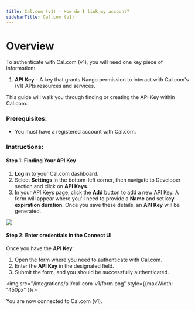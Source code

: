 ```yaml
---
title: Cal.com (v1) - How do I link my account?
sidebarTitle: Cal.com (v1)
---
```



# Overview

To authenticate with Cal.com (v1), you will need one key piece of information:
1. **API Key** - A key that grants Nango permission to interact with Cal.com's (v1) APIs resources and services.

This guide will walk you through finding or creating the API Key within Cal.com.

### Prerequisites:

- You must have a registered account with Cal.com.

### Instructions:

#### Step 1: Finding Your API Key
1. **Log in** to your Cal.com dashboard.
2. Select **Settings** in the bottom-left corner, then navigate to Developer section and click on **API Keys**.
3. In your API Keys page, click the **Add** button to add a new API Key. A form will appear where you'll need to provide a **Name** and set **key expiration duration**. Once you save these details, an **API Key** will be generated.

<img src="/integrations/all/cal-com-v1/cal_com_api_key.png" />

#### Step 2: Enter credentials in the Connect UI

Once you have the **API Key**:
1. Open the form where you need to authenticate with Cal.com.
2. Enter the **API Key** in the designated field.
3. Submit the form, and you should be successfully authenticated.


<img src="/integrations/all/cal-com-v1/form.png" style={{maxWidth: "450px" }}/>

You are now connected to Cal.com (v1).
